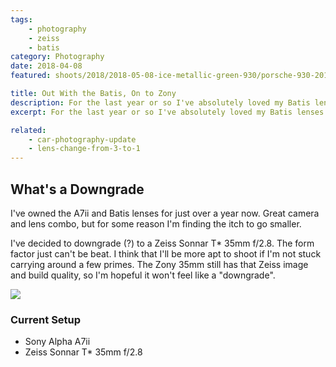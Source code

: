 ```yaml
---
tags:
    - photography
    - zeiss
    - batis
category: Photography
date: 2018-04-08
featured: shoots/2018/2018-05-08-ice-metallic-green-930/porsche-930-2018_003

title: Out With the Batis, On to Zony
description: For the last year or so I've absolutely loved my Batis lenses. However, I think it's time for a change to the Sony Zeiss
excerpt: For the last year or so I've absolutely loved my Batis lenses. However, I think it's time for a change to the Sony Zeiss. The whole point of going mirrorless was to keep size and weight down as much as possible. I'm really liking the design of the Sony Zeiss 35mm f/2.8. The Batis lenses aren't heavy per se, but they can't compare to the 35mm.

related:
    - car-photography-update
    - lens-change-from-3-to-1
---
```



## What's a Downgrade

I've owned the A7ii and Batis lenses for just over a year now. Great camera and lens combo, but for some reason I'm finding the itch to go smaller.

I've decided to downgrade (?) to a Zeiss Sonnar T\* 35mm f/2.8. The form factor just can't be beat. I think that I'll be more apt to shoot if I'm not stuck carrying around a few primes. The Zony 35mm still has that Zeiss image and build quality, so I'm hopeful it won't feel like a "downgrade".

<Image
    src="shoots/2018/2018-05-08-ice-metallic-green-930/porsche-930-2018_008"
    sizes="(min-width: 768px) 75vw, 100vw"
    class="h-full w-full"
/>

### Current Setup

-   Sony Alpha A7ii
-   Zeiss Sonnar T\* 35mm f/2.8
